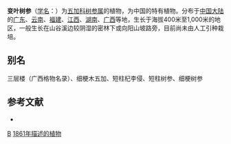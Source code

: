 {{Speciesbox
| genus = Dendropanax
| species = proteus
| authority = (Champ.) Benth., 1861
| synonyms = 
* ''Dendropanax brevistylus''
* ''Dendropanax gracilis''
* ''Mesopanax proteus''
* ''Textoria protea''
* ''Textoria parviflora''
* ''Gilibertia angustiloba''
* ''Hedera protea''
* ''Gilibertia acuminatissima''
* ''Dendropanax angustilobus''
* ''Dendropanax acuminatissimus''
* ''Hedera parviflora''
* ''Gilibertia parviflora''
* ''Gilibertia protea''
* ''Dendropanax parviflorus''
* ''Dendropanax parvifloroides var. chartaceus''
}}

'''变叶树参'''（[[学名|学名]]：{{lang|la|''Dendropanax proteus''}}）为[[五加科|五加科]][[树参属|树参属]]的植物，为中国的特有植物。分布于[[中国大陆|中国大陆]]的[[广东|广东]]、[[云南|云南]]、[[福建|福建]]、[[江西|江西]]、[[湖南|湖南]]、[[广西|广西]]等地，生长于海拔400米至1,000米的地区，一般生长在山谷溪边较阴湿的密林下或向阳山坡路旁，目前尚未由人工引种栽培。

== 别名 ==
三层楼（广西格物名录）、细梗木五加、短柱杞李侵、短柱树参、细梗树参

== 参考文献 ==
<div class="references-small">
* {{cite web| url =http://www.bioinfo.cn/db05/KmzwSpecies.php?action=view&id=1446| title =变叶树参| work =《中国高等植物数据库全库》| publisher =中国科学院微生物研究所| author =昆明植物研究所| accessdate =2009-02-22| deadurl =yes| archiveurl =https://web.archive.org/web/20160305083426/http://www.bioinfo.cn/db05/KmzwSpecies.php?action=view&id=1446| archivedate =2016-03-05}}
</div>
{{Taxonbar|from=Q10912856}}

[[Category:树参属|B]]
[[Category:_1861年描述的植物|1861年描述的植物]]